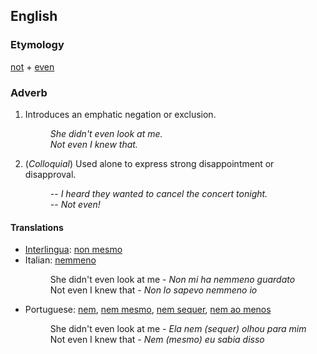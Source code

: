 ==English==
===Etymology===
[[not]] + [[even]]

===Adverb===
# Introduces an emphatic negation or exclusion.
#: ''She didn't even look at me.''
#: ''Not even I knew that.''
# (''Colloquial'') Used alone to express strong disappointment or disapproval.
#: -- ''I heard they wanted to cancel the concert tonight.''
#: -- ''Not even!''

====Translations====
*[[Interlingua]]: [[non mesmo]]
*Italian: [[nemmeno]]
*:She didn't even look at me - ''Non mi ha nemmeno guardato''
*:Not even I knew that - ''Non lo sapevo nemmeno io''
*Portuguese: [[nem]], [[nem mesmo]], [[nem sequer]], [[nem ao menos]]
*:She didn't even look at me - ''Ela nem (sequer) olhou para mim'' 
*:Not even I knew that - ''Nem (mesmo) eu sabia disso''
